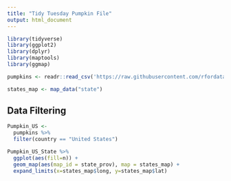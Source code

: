 ```yaml
---
title: "Tidy Tuesday Pumpkin File"
output: html_document
---
```




```r
library(tidyverse)
library(ggplot2)
library(dplyr)
library(maptools)
library(ggmap)
```

```r
pumpkins <- readr::read_csv('https://raw.githubusercontent.com/rfordatascience/tidytuesday/master/data/2021/2021-10-19/pumpkins.csv')
```
```r
states_map <- map_data("state")
```


## Data Filtering 

```r
Pumpkin_US <- 
  pumpkins %>%
  filter(country == "United States")
```

```r
Pumpkin_US_State %>% 
  ggplot(aes(fill=n)) +
  geom_map(aes(map_id = state_prov), map = states_map) +
  expand_limits(x=states_map$long, y=states_map$lat) 
```

